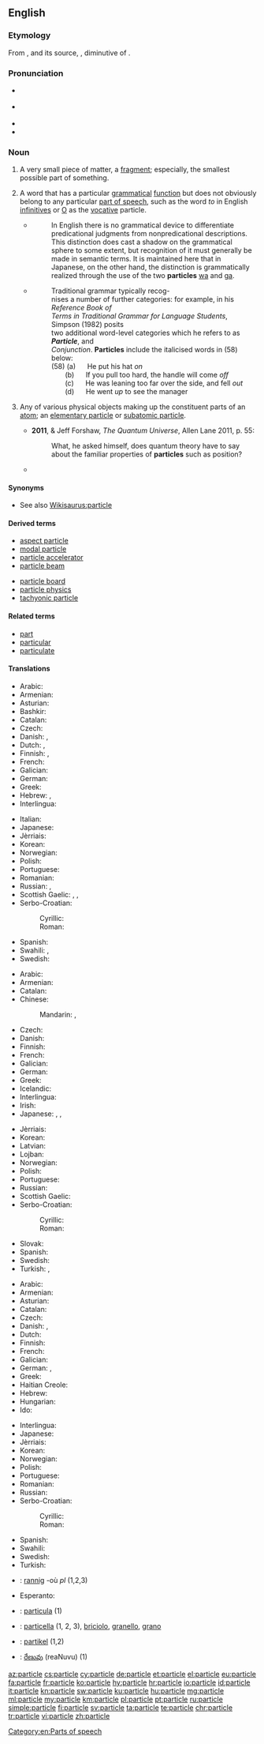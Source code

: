 ==English==
{{wikipedia}}

===Etymology===
From {{etyl|frm|en}} {{term|particule|lang=frm}}, and its source, {{etyl|la|en}} {{term|particula||small part, particle|lang=la}}, diminutive of {{term|pars||part, piece}}.

===Pronunciation===
* {{a|UK}} {{IPA|/ˈpɑːtɪk(ə)l/|lang=en}}
* {{a|US}} {{IPA|/ˈpɑːɹdəkəl/|lang=en}}
* {{audio|en-us-particle.ogg|Audio (US)|lang=en}}
* {{rhymes|ɑː(r)tɪkəl|lang=en}}

===Noun===
{{en-noun}}

# A very small piece of matter, a [[fragment]]; especially, the smallest possible part of something. {{defdate|from 14th c.}}
# {{context|linguistics|lang=en}} A word that has a particular [[grammatical]] [[function]] but does not obviously belong to any particular [[part of speech]], such as the word ''to'' in English [[infinitive]]s or [[O]] as the [[vocative]] particle. {{defdate|from 16th c.}}
#* {{quote-web
    | date = 1965-06-04
    | author = Shigeyuki Kuroda
    | title = Generative grammatical studies in the Japanese language
    | site = DSpace@MIT
    | url = http://hdl.handle.net/1721.1/13006
    | accessdate = 2014-02-24 
    | page = 38
}}
#*: In English there is no grammatical device to differentiate predicational judgments from nonpredicational descriptions. This distinction does cast a shadow on the grammatical sphere to some extent, but recognition of it must generally be made in semantic terms. It is maintained here that in Japanese, on the other hand, the distinction is grammatically realized through the use of the two '''particles''' <u>wa</u> and <u>ga</u>.
#* {{quote-book|year=1988|author=Andrew Radford|title=Transformational grammar: a first course|location=Cambridge, UK|publisher=Cambridge University Press|page=133}}
#*: Traditional grammar typically recog-<br> nises a number of further categories: for example, in his ''Reference Book of<br> Terms in Traditional Grammar for Language Students'', Simpson (1982) posits<br> two additional word-level categories which he refers to as <b>''Particle''</b>, and<br> ''Conjunction''. <b>Particles</b> include the italicised words in (58) below:<br>(58) (a) &nbsp;&nbsp;&nbsp;&nbsp; He put his hat ''on''<br>&nbsp;&nbsp;&nbsp;&nbsp;&nbsp;&nbsp;&nbsp;(b) &nbsp;&nbsp;&nbsp;&nbsp; If you pull too hard, the handle will come ''off''<br>&nbsp;&nbsp;&nbsp;&nbsp;&nbsp;&nbsp;&nbsp;(c) &nbsp;&nbsp;&nbsp;&nbsp; He was leaning too far over the side, and fell ''out''<br>&nbsp;&nbsp;&nbsp;&nbsp;&nbsp;&nbsp;&nbsp;(d) &nbsp;&nbsp;&nbsp;&nbsp; He went ''up'' to see the manager
# {{context|physics|lang=en}} Any of various physical objects making up the constituent parts of an [[atom]]; an [[elementary particle]] or [[subatomic particle]]. {{defdate|from 19th c.}}
#* '''2011''', {{w|Brian Cox (physicist)|Brian Cox}} & Jeff Forshaw, ''The Quantum Universe'', Allen Lane 2011, p. 55:
#*: What, he asked himself, does quantum theory have to say about the familiar properties of '''particles''' such as position?
#*{{quote-magazine|year=2012|month=March-April
|author={{w|Jeremy Bernstein}}
|title=A Palette of Particles
|volume=100|issue=2|page=146
|magazine={{w|American Scientist}}
|url=http://www.americanscientist.org/issues/feature/2012/2/a-palette-of-particles
|passage=The physics of elementary '''particles''' in the 20th century was distinguished by the observation of '''particles''' whose existence had been predicted by theorists sometimes decades earlier.}}

====Synonyms====
* See also [[Wikisaurus:particle]]

====Derived terms====
{{der-top}}
* [[aspect particle]]
* [[modal particle]]
* [[particle accelerator]]
* [[particle beam]]
{{der-mid}}
* [[particle board]]
* [[particle physics]]
* [[tachyonic particle]]
{{der-bottom}}


====Related terms====
* [[part]]
* [[particular]]
* [[particulate]]

====Translations====
{{trans-top|body with very small size}}
* Arabic: {{t+|ar|جسيم|tr=Jusaim}}
* Armenian: {{t|hy|մասնիկ|tr=masnik}}
* Asturian: {{t|ast|partícula|f}}
* Bashkir: {{t|ba|киҫәксә|tr=kiθäksä|sc=Cyrl}}
* Catalan: {{t+|ca|partícula|f}}
* Czech: {{t+|cs|částice|f}}
* Danish: {{t+|da|partikel|c}}, {{t+|da|lille}} {{t+|da|del|c}}
* Dutch: {{t+|nl|deeltje|n}}, {{t+|nl|partikel|n}}
* Finnish: {{t+|fi|hiukkanen}}, {{t+|fi|partikkeli}}
* French: {{t+|fr|particule|f}}
* Galician: {{t+|gl|partícula|f}}
* German: {{t+|de|Partikel|n}}
* Greek: {{t+|el|μόριο|n|tr=mório}}
* Hebrew: {{t|he|חלקיק|m|tr=chelkik}}, {{t|he|גרגיר|m|tr=gargir}}
* Interlingua: {{t|ia|particula}}
{{trans-mid}}
* Italian: {{t|it|particola}}
* Japanese: {{t|ja|粒子|tr=ryūshi|sc=Jpan}}
* Jèrriais: {{t|roa-jer|partitchule|f}}
* Korean: {{t|ko|입자|sc=Kore}}
* Norwegian: {{t+|no|partikkel|m}}
* Polish: {{t+|pl|cząstka|f}}
* Portuguese: {{t+|pt|partícula|f}}
* Romanian: {{t+|ro|particulă|f}}
* Russian: {{t+|ru|частица|f|tr=častíca}}, {{t+|ru|крупица|f|tr=krupíca}}
* Scottish Gaelic: {{t|gd|bìdeag|f}}, {{t|gd|criomag|f}}, {{t|gd|mìr|m}}
* Serbo-Croatian:
*: Cyrillic: {{t|sh|чѐстица|f}}
*: Roman: {{t|sh|čèstica|f}}
* Spanish: {{t+|es|partícula|f}}
* Swahili: {{t+|sw|chembechembe}}, {{t+|sw|punje}}
* Swedish: {{t+|sv|partikel|c}}
{{trans-bottom}}

{{trans-top|word that does not belong to any particular part of speech}}
* Arabic: {{t|ar|أداة|f|tr=ʼadāa}}
* Armenian: {{t|hy|եղանակավորող բառ|tr=eġanakavoroġ baṙ}}
* Catalan: {{t+|ca|partícula|f}}
* Chinese:
*: Mandarin: {{t+|cmn|助詞|sc=Hani}}, {{t+|cmn|助词|tr=zhùcí|sc=Hani}}
* Czech: {{t+|cs|částice|f}}
* Danish: {{t+|da|partikel|c}}
* Finnish: {{t+|fi|partikkeli}}
* French: {{t+|fr|particule|f}}
* Galician: {{t+|gl|partícula|f}}
* German: {{t+|de|Partikel|f}}
* Greek: {{t+|el|μόριο|n|tr=mório}}
* Icelandic: {{t+|is|smáorð|n}}
* Interlingua: {{t|ia|particula}}
* Irish: {{t|ga|páirteagal|m}}
* Japanese: {{t+|ja|助詞|tr=じょし, joshi}}, {{t+|ja|助辞|tr=じょじ, joji}}, {{t+|ja|てにをは|tr=teniowa|sc=Jpan}}<!-- は is pronounced "ha", not "wa" here -->
{{trans-mid}}
* Jèrriais: {{t|roa-jer|partitchule|f}}
* Korean: {{t+|ko|조사|sc=Kore}}
* Latvian: {{t+|lv|partikula|f}}
* Lojban: {{t|jbo|cmavo}}
* Norwegian: {{t+|no|partikkel|m}}
* Polish: {{t+|pl|partykuła|f}}
* Portuguese: {{t+|pt|partícula|f}}
* Russian: {{t+|ru|частица|f|tr=častíca}}
* Scottish Gaelic: {{t|gd|mion-fhacal|m}}
* Serbo-Croatian:
*: Cyrillic: {{t|sh|чѐстица|f}}
*: Roman: {{t|sh|čèstica|f}}
* Slovak: {{t|sk|častica|f}}
* Spanish: {{t+|es|partícula|f}}
* Swedish: {{t+|sv|partikel|c}}
* Turkish: {{t+|tr|edat}}, {{t+|tr|ilgeç}}
{{trans-bottom}}

{{trans-top|elementary particle or subatomic particle}}
* Arabic: {{t+|ar|جسيم|tr=Jusaim}}
* Armenian: {{t|hy|մասնիկ|tr=masnik}}
* Asturian: {{t|ast|partícula|f}}
* Catalan: {{t+|ca|partícula|f}}
* Czech: {{t+|cs|částice|f}}
* Danish: {{t+|da|partikel|c}}, {{t|da|elementarpartikel|c}}
* Dutch: {{t+|nl|deeltje|n}}
* Finnish: {{t+|fi|hiukkanen}}
* French: {{t+|fr|particule|f}}
* Galician: {{t+|gl|partícula|f}}
* German: {{t+|de|Partikel|n}}, {{t+|de|Teilchen|n}}
* Greek: {{t+|el|σωματίδιο|n|tr=somatídio}}
* Haitian Creole: {{t|ht|patikil}}
* Hebrew: {{t|he|חלקיק|m|tr=chelkik}}
* Hungarian: {{t+|hu|részecske}}
* Ido: {{t+|io|partikulo}}
{{trans-mid}}
* Interlingua: {{t|ia|particula}}
* Japanese: {{t|ja|素粒子|tr=soryūshi|sc=Jpan}}
* Jèrriais: {{t|roa-jer|partitchule|f}}
* Korean: {{t+|ko|소립자|sc=Kore}}
* Norwegian: {{t+|no|partikkel|m}}
* Polish: {{t+|pl|cząstka|f}}
* Portuguese: {{t+|pt|partícula|f}}
* Romanian: {{t+|ro|particulă|f}}
* Russian: {{t+|ru|частица|f|tr=častíca}}
* Serbo-Croatian:
*: Cyrillic: {{t|sh|чѐстица|f}}
*: Roman: {{t|sh|čèstica|f}}
* Spanish: {{t+|es|partícula|f}}
* Swahili: {{t+|sw|chembechembe}}
* Swedish: {{t+|sv|partikel|c}}
* Turkish: {{t+|tr|parçacık}}
{{trans-bottom}}

{{checktrans-top}}
* {{ttbc|br}}: [[rannig]] {{g|f}} -où ''pl'' (1,2,3)
* Esperanto: {{t-check|eo|partiklo}}
* {{ttbc|ia}}: [[particula]] (1)
{{trans-mid}}
* {{ttbc|it}}: [[particella]] {{g|f}} (1, 2, 3), [[briciolo]], [[granello]], [[grano]]
* {{ttbc|sv}}: [[partikel]] {{g|c}} (1,2)
* {{ttbc|te}}: [[రేణువు]] (reaNuvu) (1)
{{trans-bottom}}

[[Category:en:Parts of speech]]

[[az:particle]]
[[cs:particle]]
[[cy:particle]]
[[de:particle]]
[[et:particle]]
[[el:particle]]
[[eu:particle]]
[[fa:particle]]
[[fr:particle]]
[[ko:particle]]
[[hy:particle]]
[[hr:particle]]
[[io:particle]]
[[id:particle]]
[[it:particle]]
[[kn:particle]]
[[sw:particle]]
[[ku:particle]]
[[hu:particle]]
[[mg:particle]]
[[ml:particle]]
[[my:particle]]
[[km:particle]]
[[pl:particle]]
[[pt:particle]]
[[ru:particle]]
[[simple:particle]]
[[fi:particle]]
[[sv:particle]]
[[ta:particle]]
[[te:particle]]
[[chr:particle]]
[[tr:particle]]
[[vi:particle]]
[[zh:particle]]